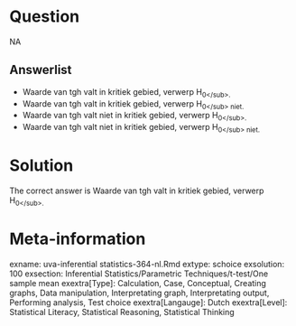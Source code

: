 Question
========

NA

Answerlist
----------
* Waarde van tgh valt in kritiek gebied, verwerp H<sub>0<\/sub>.
* Waarde van tgh valt in kritiek gebied, verwerp H<sub>0<\/sub> niet.
* Waarde van tgh valt niet in kritiek gebied, verwerp H<sub>0<\/sub>.
* Waarde van tgh valt niet in kritiek gebied, verwerp H<sub>0<\/sub> niet.

Solution
========

The correct answer is  Waarde van tgh valt in kritiek gebied, verwerp H<sub>0<\/sub>.

Meta-information
================
exname: uva-inferential statistics-364-nl.Rmd
extype: schoice
exsolution: 100
exsection: Inferential Statistics/Parametric Techniques/t-test/One sample mean
exextra[Type]: Calculation, Case, Conceptual, Creating graphs, Data manipulation, Interpretating graph, Interpretating output, Performing analysis, Test choice
exextra[Langauge]: Dutch
exextra[Level]: Statistical Literacy, Statistical Reasoning, Statistical Thinking
